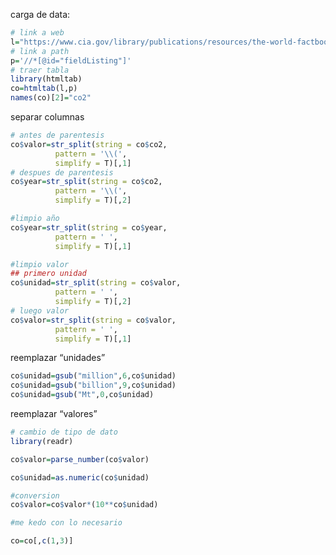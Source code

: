 
carga de data:

```r
# link a web
l="https://www.cia.gov/library/publications/resources/the-world-factbook/fields/274.html"
# link a path
p='//*[@id="fieldListing"]'
# traer tabla
library(htmltab)
co=htmltab(l,p)
names(co)[2]="co2"
```

separar columnas
```r
# antes de parentesis
co$valor=str_split(string = co$co2,
          pattern = '\\(',
          simplify = T)[,1]
# despues de parentesis
co$year=str_split(string = co$co2,
          pattern = '\\(',
          simplify = T)[,2]
```

```r
#limpio año
co$year=str_split(string = co$year,
          pattern = ' ',
          simplify = T)[,1]
```

```r
#limpio valor
## primero unidad
co$unidad=str_split(string = co$valor,
          pattern = ' ',
          simplify = T)[,2]
# luego valor
co$valor=str_split(string = co$valor,
          pattern = ' ',
          simplify = T)[,1]

```

reemplazar "unidades"

```r
co$unidad=gsub("million",6,co$unidad)
co$unidad=gsub("billion",9,co$unidad)
co$unidad=gsub("Mt",0,co$unidad)
```

reemplazar "valores"
```r

# cambio de tipo de dato
library(readr)

co$valor=parse_number(co$valor)

co$unidad=as.numeric(co$unidad)
```


```r
#conversion
co$valor=co$valor*(10**co$unidad)

#me kedo con lo necesario

co=co[,c(1,3)]


```










